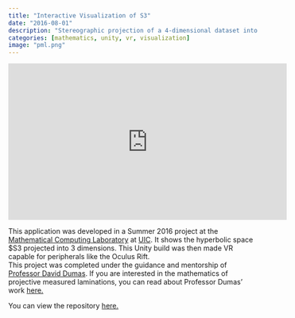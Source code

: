```yaml
---
title: "Interactive Visualization of S3"
date: "2016-08-01"
description: "Stereographic projection of a 4-dimensional dataset into 3d virtual reality"
categories: [mathematics, unity, vr, visualization]
image: "pml.png"
---
```



<iframe width="560" height="315" src="https://www.youtube.com/embed/r7CtHOn792c" frameborder="0" allowfullscreen></iframe>


This application was developed in a Summer 2016 project at the
[Mathematical Computing Laboratory](http://mcl.math.uic.edu/) at
[UIC](http://uic.edu/). It shows the hyperbolic space $S3 projected into 3 dimensions. This Unity build was then made VR capable for peripherals like the Oculus Rift.  
This project was completed under the guidance and mentorship of [Professor David Dumas](http://homepages.math.uic.edu/~ddumas/PML/). If you are interested in the mathematics of projective measured laminations, you can read about Professor Dumas' work [here.](http://homepages.math.uic.edu/~ddumas/PML/)

You can view the repository [here.](https://github.com/galenballew/IVS3-UIC-2016)